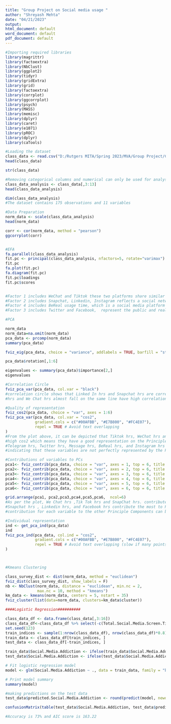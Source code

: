 ---
title: "Group Project on Social media usage "
author: "Shreyash Mehta"
date: "04/21/2023"
output:
html_document: default
word_document: default
pdf_document: default
---
  
```{r}
#Importing required libraries
library(magrittr)
library(factoextra)
library(NbClust)
library(ggplot2)
library(tidyr)
library(gridExtra)
library(grid)
library(factoextra)
library(corrplot)
library(ggcorrplot)
library(psych)
library(MASS)
library(memisc)
library(dplyr)
library(caret)
library(e1071)
library(pROC)
library(dplyr)
library(caTools)

#Loading the dataset
class_data <- read.csv("D:/Rutgers MITA/Spring 2023/MVA/Group Project/Class_Survey.csv")
head(class_data)

str(class_data)

#Removing categorical columns and numerical can only be used for analysis
class_data_analysis <- class_data[,3:13]
head(class_data_analysis)

dim(class_data_analysis)
#The dataset contains 175 observations and 11 variables

#Data Preparation
norm_data <- scale(class_data_analysis)
head(norm_data)

corr <- cor(norm_data, method = "pearson")
ggcorrplot(corr)


#EFA
fa.parallel(class_data_analysis)
fit.pc <- principal(class_data_analysis, nfactors=5, rotate="varimax")
fit.pc
fa.plot(fit.pc)
fa.diagram(fit.pc)
fit.pc$loadings
fit.pc$scores


#Factor 1 includes WeChat and Tiktok these two platforms share similar characteristics or are used for similar purposes. This could suggest that both WeChat and TikTok are social media platforms that are primarily used for communication and socialization purposes.
#Factor 2 includes Snapchat, Linkedin, Instagram reflects a social networking factor, where these platforms are used primarily for building and maintaining social connections, sharing personal updates and experiences, and staying informed about others' lives.
#Factor 4 includes BeReal usage time, which is a social media platform 
#Factor 3 includes Twitter and Facebook,  represent the public and real-time nature of information sharing on these platforms, where users can share their thoughts and opinions with a wider audience.

#PCA

norm_data
norm_data=na.omit(norm_data)
pca_data <- prcomp(norm_data)
summary(pca_data)

fviz_eig(pca_data, choice = "variance", addlabels = TRUE, barfill = "steelblue", linecolor = "red")

pca_data$rotation[,1:6]

eigenvalues <- summary(pca_data)$importance[2,]
eigenvalues

#Correlation Circle
fviz_pca_var(pca_data, col.var = "black")
#correlation circle shows that Linked In hrs and Snapchat hrs are correlated. Tiktok
#hrs and We Chat hrs almost fall on the same line have high correlation.

#Quality of representation
fviz_cos2(pca_data, choice = "var", axes = 1:6)
fviz_pca_var(pca_data, col.var = "cos2",
             gradient.cols = c("#00AFBB", "#E7B800", "#FC4E07"), 
             repel = TRUE # Avoid text overlapping
)
#From the plot above, it can be depicted that Tiktok hrs, WeChat hrs and SnapChat hrs have a
#high cos2 which means they have a good representation on the Principle Component whereas
#Telegram hrs, Twitter hrs, Message hrs, BeReal hrs, and Instagram hrs have a less cos2
#indicating that these variables are not perfectly represented by the Principle Component.

#Contributions of variables to PCs
pca1<- fviz_contrib(pca_data, choice = "var", axes = 1, top = 6, title = "PCA1")
pca2<- fviz_contrib(pca_data, choice = "var", axes = 2, top = 6, title = "PCA2")
pca3<- fviz_contrib(pca_data, choice = "var", axes = 3, top = 6, title = "PCA3")
pca4<- fviz_contrib(pca_data, choice = "var", axes = 4, top = 6, title = "PCA4")
pca5<- fviz_contrib(pca_data, choice = "var", axes = 5, top = 6, title = "PCA5")
pca6<- fviz_contrib(pca_data, choice = "var", axes = 6, top = 6, title = "PCA6")

grid.arrange(pca1, pca2,pca3,pca4,pca5,pca6,  ncol=6)
#As per the plot, We Chat hrs ,Tik Tok hrs and SnapChat hrs. contribute the most to PC1,
#Snapchat hrs , Linkedin hrs, and Facebook hrs contribute the most to PC2 and similarly the
#contribution for each variable to the other Principle Components can be found.

#Individual representation
ind <- get_pca_ind(pca_data)
ind
fviz_pca_ind(pca_data, col.ind = "cos2", 
             gradient.cols = c("#00AFBB", "#E7B800", "#FC4E07"),
             repel = TRUE # Avoid text overlapping (slow if many points)
)



#Kmeans Clustering

class_survey_dist <- dist(norm_data, method = "euclidean")
fviz_dist(class_survey_dist, show_labels = F)
nb <- NbClust(norm_data, distance = "euclidean", min.nc = 2,
              max.nc = 10, method = "kmeans")
km_data <- kmeans(norm_data, centers = 5, nstart = 35)
fviz_cluster(list(data=norm_data, clusters=km_data$cluster))
```

```{r}
####Logistic Regression##########

class_data_df <- data.frame(class_data[,3:16])
class_data_df<-class_data_df %>% select(-c(Total.Social.Media.Screen.Time..hrs., Number.of.times.opened..hourly.intervals.))
set.seed(123)
train_indices <- sample(1:nrow(class_data_df), nrow(class_data_df)*0.8)
train_data <- class_data_df[train_indices, ]
test_data <- class_data_df[-train_indices, ]

train_data$Social.Media.Addiction <- ifelse(train_data$Social.Media.Addiction == "Addicted", 0, 1)
test_data$Social.Media.Addiction <- ifelse(test_data$Social.Media.Addiction == "Addicted", 0, 1)

# Fit logistic regression model
model <- glm(Social.Media.Addiction ~ ., data = train_data, family = "binomial")

# Print model summary
summary(model)

#making predictions on the test data
test_data$predicted.Social.Media.Addiction <- round(predict(model, newdata = test_data, type = "response"))

confusionMatrix(table(test_data$Social.Media.Addiction, test_data$predicted.Social.Media.Addiction))

#Accuracy is 73% and AIC score is 163.22

```
